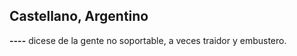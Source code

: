 == Castellano, Argentino ==
'''----'''
dicese de la gente no soportable, a veces traidor y embustero.
{{notenglish}}